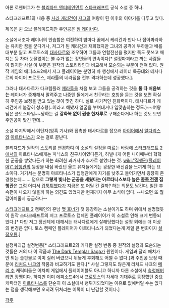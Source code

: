 아론 로젠버그가 쓴 [[블리자드 엔터테인먼트]] [[스타크래프트]] 공식 소설 중 하나.

스타크래프트1의 내용 중 [[사라 케리건]]이 [[저그]]의 여왕이 된 이후의 이야기를 다루고 있다.

제목은 퀸 오브 블레이드지만 주인공은 [[짐 레이너]]다.

소설에서조차 레이너의 안습함은 여전하여 밤마다 꿈에서 케리건과 만나 나 잡아봐라하는 유치한 꿈을 꾼다거나, 저그가 된 케리건과 재회했지만 그녀의 공격에 부하들과 배를 대부분 잃고 프로토스의 [[태사다르]]와 조우하여 그들과 연합전선을 폈지만 쪽도 못쓰고 깨지는 등 차마 눈물없이는 볼 수가 없는 장면들의 연속이다[* 설정파괴라고 까는 사람들이 많지만 사실 이 부분은 원작의 스토리라인과 비교해서 모순되는 부분이 전혀 없다. 원작 게임의 에피소드2에서 저그 플레이어는 분명히 차 행성에서 레이너 특공대와 테사다르의 아이어 프로토스, 제라툴의 네라짐을 전부 격파하는데 성공했다.]. 

그러나 태사다르가 다크템플러 [[제라툴]]을 처음 보고 그들을 공격하는 것을 '''둘 다 처음보는''' 레이너가 중재해서 말려주고 나중엔 둘에게서 친구라는 호칭을 듣는 것을 보면 확실히 주인공 보정을 받고 있는 것이 맞긴 하다. 실로 사기적인 친화력이다. 태사다르가 케리건에게 붙잡혀 성추행(..이라고 해봤자 얼굴을 부벼대거나 입맞춤하는 정도.)~~여왕님은 플토스타일~~당하는 걸 '''강화복 없이 권총 한자루로''' 구해준다거나 하는 것도 보면 주인공이 맞긴 한데…

소설 마지막에서 이단자(암흑 기사)와 접촉한 태사다르를 잡으러 [[아이어]]에서 [[알다리스]]와 [[아르타니스]]가 오는 걸로 끝난다.

블리자드가 원작의 스토리를 변경하여 이 소설의 설정을 따르는 바람에 [[스타크래프트 2]]에서의 아르타니스에게는 피닉스와 친구사이였다든가, 허벌나게 어린 나이때부터 혁혁한 군공을 쌓았다든가 하는 화려한 과거사가 추가로 붙었다는 것. [[wiki:"집행관(플레이어)" 집행관]]의 등장을 내심 바랐던 올드 유저들에게는 굉장한 배신감을 느끼게 하는 요소이다. 거기서는 분명히 아르타니스가 집행관에게 자기를 낮추고 들어가면서 굉장히 존경했는데……. 덤으로 '''그렇게 빛나는 군공을 세웠다는 아르타니스보다 높은 [[종족 전쟁]] 집행관'''은 그럼 어디서 [[갑툭튀]]했다가 지금은 또 어딜 간 걸까? 하는 의문도 남긴다. 일단 후속편이 나오지 않을까 하는 의견도 있었지만 현재까지 아무 소식이 없다. --나오면 또 뭘 갈아치울지 궁금하다-- 

[[스타크래프트 2]] 캠페인의 훈남 [[맷 호너]]가 첫 등장하는 소설이기도 하며 위에서 설명했듯이 원작 스타크래프트의 저그 프로토스 캠페인 플레이어가 이 소설로 인해 크게 변동되었다.[* 다만 저그 정신체에 대해서는 태사다르에게 살해당했다는 설정 외에는 더 이상의 변경은 없다. 토스 캠페인 플레이어가 아르타니스가 되었다는게 제일 큰 변화이자 [[설정오류]].]

설정파괴급 설정변동[* 스타크래프트2의 커다란 설정 변동 중 원작의 설정과 모순되는 것들은 거의 다 이 작품과 [[The Dark Templar Saga]]가 원인이다. 게임과 달리 패치가 안 되는 출판물로 이미 질러 버렸으니 뒤늦게 후회해도 어쩔 수 없다.]과 주인공 보정 때문에 [[리처드 나크]]의 작품과 비교하기도 한다.[* 사실 그렇지도 않은게 리처드 나크의 [[메리 수]] 캐릭터들은 어차피 게임에서 플레이어블도 아니고 하니까 다른 소설에서 [[숙청]]해버리면 장땡이다. 하지만 이미 에피소드4에서 프로토스의 차세대 기대주로 등장했던 중요 캐릭터인 [[아르타니스]]를 단순히 이 소설에서 뻥튀기되었다는 이유로 없애버릴 수는 없다는 점을 생각해보면 오히려 뒤처리는 이쪽이 더 난감할 것이다.]

[[각주]]
